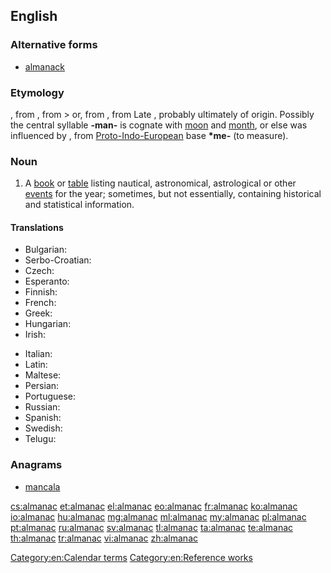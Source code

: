 ==English==
{{rfc-auto}}
{{wikipedia}}

===Alternative forms===
* [[almanack]]

===Etymology===
{{etyl|fro}} {{term|almanach|lang=fro}}, from {{etyl|ML.}} {{term|almanachus|lang=la}}, from {{etyl|xaa}} {{term||tr=almanak||almanac, calendar}} > or, from {{etyl|ar}} {{term|مناخ|المناخ|sc=Arab|tr=al-manāx|lang=ar|climate}}, from Late {{etyl|grc}} {{term|ἀλμενιχιακά||calendar|sc=polytonic|lang=grc}}, probably ultimately of {{etyl|cop}} origin. Possibly the central syllable '''-man-''' is cognate with [[moon]] and [[month]], or else was influenced by {{proto|ine-pro|mens-|moon, month}}, from [[Proto-Indo-European]] base '''*me-''' (to measure).

===Noun===
{{en-noun}}

# {{astronomy|navigation}} A [[book]] or [[table]] listing nautical, astronomical, astrological or other [[event]]s for the year; sometimes, but not essentially, containing historical and statistical information.

====Translations====
{{trans-top|book or table listing astronomical, nautical or other events for the year}}
* Bulgarian: {{t+|bg|алманах|m|tr=almanáh}}
* Serbo-Croatian: {{t|sh|almanah|m}}
* Czech: {{t+|cs|almanach|m}}
* Esperanto: {{t-|eo|almanako|xs=Esperanto}}
* Finnish: {{t-|fi|almanakka}}
* French: {{t+|fr|almanach|m}}
* Greek: {{t+|el|αλμανάκ|n|tr=almanák}}
* Hungarian: {{t+|hu|almanach}}
* Irish: {{t-|ga|almanag|m|xs=Irish}}
{{trans-mid}}
* Italian: {{t+|it|almanacco|m}}
* Latin: {{t-|la|almanacus|m}}
* Maltese: {{t-|mt|almanak|m|xs=Maltese}}
* Persian: {{t+|fa|زیگ|tr=zig|xs=Persian}}
* Portuguese: {{t+|pt|almanaque|m}}
* Russian: {{t+|ru|альманах|m|tr=al’manáx}}
* Spanish: {{t+|es|almanaque|m}}
* Swedish: {{t+|sv|almanacka|c}}
* Telugu: {{t+|te|పంచాంగము}}
{{trans-bottom}}

===Anagrams===
* [[mancala#English|mancala]]

[[Category:en:Calendar terms]]
[[Category:en:Reference works]]

[[cs:almanac]]
[[et:almanac]]
[[el:almanac]]
[[eo:almanac]]
[[fr:almanac]]
[[ko:almanac]]
[[io:almanac]]
[[hu:almanac]]
[[mg:almanac]]
[[ml:almanac]]
[[my:almanac]]
[[pl:almanac]]
[[pt:almanac]]
[[ru:almanac]]
[[sv:almanac]]
[[tl:almanac]]
[[ta:almanac]]
[[te:almanac]]
[[th:almanac]]
[[tr:almanac]]
[[vi:almanac]]
[[zh:almanac]]